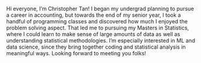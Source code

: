 <div class="about-text">
Hi everyone, I’m Christopher Tan! I began my undergrad planning to pursue a career in accounting, but towards the end of my senior year, I took a handful of programming classes and discovered how much I enjoyed the problem solving aspect. That led me to pursuing my Masters in Statistics, where I could learn to make sense of large amounts of data as well as understanding statistical methodologies. I’m especially interested in ML and data science, since they bring together coding and statistical analysis in meaningful ways. Looking forward to meeting you folks!
</div>